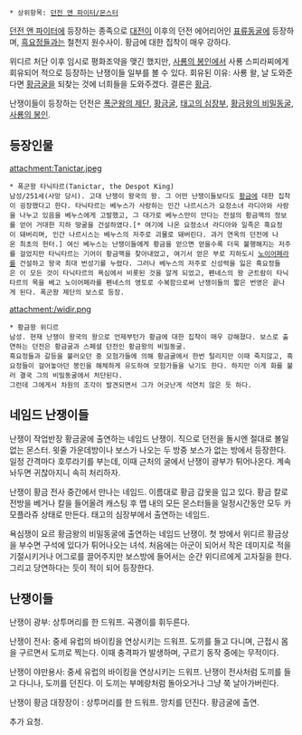  * 상위항목: [[던전 앤 파이터/몬스터]]

[[던전 앤 파이터]]에 등장하는 종족으로 [[대전이]] 이후의 던전 에어리어인 [[표류동굴]]에 등장하며, [[흑요정]]들과는 철천지 원수사이.
황금에 대한 집착이 매우 강하다.

위디르 처단 이후 임시로 평화조약을 맺긴 했지만, [[사룡의 봉인]]에서 사룡 스피라찌에게 회유되어 적으로 등장하는 난쟁이들 일부를 볼 수 있다.
회유된 이유: 사룡 왈, 날 도와준다면 [[황금굴]]을 되찾는 것에 너희들을 도와주겠다.
결론은 [[황금]].

난쟁이들이 등장하는 던전은 [[폭군왕의 제단]], [[황금굴]], [[태고의 심장부]], [[황금왕의 비밀동굴]], [[사룡의 봉인]].

== 등장인물 ==
attachment:Tanictar.jpeg

 * 폭군왕 타닉타르(Tanictar, the Despot King)  
 남성/251세(사망 당시). 고대 난쟁이 왕국의 왕. 그 어떤 난쟁이들보다도 [[황금]]에 대한 집착이 굉장했다고 한다. 타닉타르는 베누스가 사랑하는 인간 나르시스가 요정소녀 라디아와 사랑을 나누고 있음을 베누스에게 고발했고, 그 대가로 베누스만이 안다는 전설의 황금맥의 정보를 얻어 거대한 지하 땅굴을 건설하였다.[* 여기에 나온 요정소녀 라디아와 일족은 흑요정이 돼버리며, 인간 나르시스는 베누스의 저주로 괴물로 돼버린다. 과거 연옥의 던전에 나온 최초의 헌터.] 여신 베누스는 난쟁이들에게 황금을 얻으면 얻을수록 더욱 불행해지는 저주를 걸었지만 타닉타르는 기어이 황금맥을 찾아내었고, 여기서 얻은 부로 지하도시 [[노이어페라]]를 건설하고 왕국 최대 번성기를 누렸다. 그러나 베누스의 저주로 신성력을 잃은 흑요정들은 이 모든 것이 타닉타르의 욕심에서 비롯된 것을 알게 되었고, 펜네스의 왕 군트람이 타닉타르의 목을 베고 노이어페라를 펜네스의 영토로 수복함으로써 난쟁이들의 짧은 번영은 끝나게 된다. 폭군왕 제단의 보스로 등장.


attachment:/widir.png

 * 황금왕 위디르
 남성. 현재 난쟁이 왕국의 왕으로 언제부턴가 황금에 대한 집착이 매우 강해졌다. 보스로 출연하는 던전은 황금굴과 스페셜 던전인 황금왕의 비밀동굴.
 흑요정들과 갈등을 불러오던 중 모험가들에 의해 황금굴에서 한번 털리지만 이때 죽지않고, 흑요정들이 걸어놓아던 봉인을 해체하게 유도하여 모험가들을 낚기도 한다. 하지만 이게 화를 불러 결국 그의 비밀동굴에서 처단된다.
 그런데 그에게서 차원의 조각이 발견되면서 그가 어긋난게 석연치 않은 듯 하다.

== 네임드 난쟁이들 ==
난쟁이 작업반장
황금굴에 출연하는 네임드 난쟁이. 직으로 던전을 돌시엔 절대로 볼일 없는 몬스터. 윗줄 가운데방이나 보스가 나오는 두 방중 보스가 없는 방에서 등장한다. 일정 간격마다 호루라기를 부는데, 이때 근처의 굴에서 난쟁이 광부가 튀어나온다. 계속 놔두면 귀찮아지니 속히 처리하자.


난쟁이 황금 전사 
중간에서 만나는 네임드. 이름대로 황금 갑옷을 입고 있다. 황금 칼로 전방을 베거나 칼을 들어올려 캐스팅 후 맵 내의 모든 몬스터들을 일정시간동안 모두 카모플라쥬 상태로 만든다. 태고의 심장부에서 출연하는 네임드.


욕심쟁이 요르
황금왕의 비밀동굴에 출연하는 네임드 난쟁이. 첫 방에서 위디르 황금상을 부수면 구석에 있다가 튀어나오는 녀석. 처음에는 아군이 되어서 작은 데미지로 적을 기절시키거나 어그로를 끌어주지만 보스방에 들어서는 순간 위디르에게 고자질을 한다. 그리고 당연하다는 듯이 적이 되어 등장한다.

== 난쟁이들 ==
난쟁이 광부: 상투머리를 한 드워프. 곡괭이를 휘두른다.

난쟁이 전사: 중세 유럽의 바이킹을 연상시키는 드워프. 도끼를 들고 다니며, 근접시 몸을 구르면서 도끼로 찍는다. 이때 충격파가 발생하며, 구르기 동작 중에는 무적이다.

난쟁이 야만용사: 중세 유럽의 바이킹을 연상시키는 드워프. 난쟁이 전사처럼 도끼를 들고 다니나, 도끼를 던진다. 이 도끼는 부메랑처럼 돌아오거나 그냥 쭉 날아가버린다.

난쟁이 황금 대장장이 : 상투머리를 한 드워프. 망치를 던진다. 황금굴에 출연.

추가 요청.
